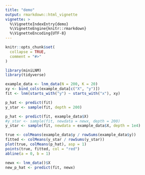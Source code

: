 ```yaml
---
title: "demo"
output: rmarkdown::html_vignette
vignette: >
  %\VignetteIndexEntry{demo}
  %\VignetteEngine{knitr::rmarkdown}
  %\VignetteEncoding{UTF-8}
---
```


```r
knitr::opts_chunk$set(
  collapse = TRUE,
  comment = "#>"
)
```

```r
library(miniLNM)
library(tidyverse)
```

```r
example_data <- lnm_data(N = 200, K = 20)
xy <- bind_cols(example_data[c("X", "y")])
fit <- lnm(starts_with("y") ~ starts_with("x"), xy)
```

```r
p_hat <- predict(fit)
y_star <- sample(fit, depth = 200)
```

```r
p_hat <- predict(fit, example_data$X)
#y_star <- sample(fit, newdata = newx, depth = 200)
y_star <- sample(fit, newdata = example_data$X, depth = 1e4)
```

```r
true <- colMeans(example_data$y / rowSums(example_data$y))
fitted <- colMeans(y_star / rowSums(y_star))
plot(true, colMeans(p_hat), asp = 1)
points(true, fitted, col = "red")
abline(a = 0, b = 1)
```

```r
newx <- lnm_data()$X
new_p_hat <- predict(fit, newx)
```
